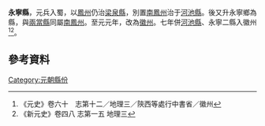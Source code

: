 {{主條目消歧義|關於中國歷史上其他永寧縣，請參見：'''[[永寧縣_(消歧義)|永寧縣_(消歧義)]]'''。}}
'''永寧縣'''，元兵入蜀，以[[鳳州|鳳州]]仍治[[梁泉縣|梁泉縣]]，別置[[南鳳州|南鳳州]]治于[[河池縣|河池縣]]。後又升永寧鄉為縣，與[[兩當縣|兩當縣]]同屬[[南鳳州|南鳳州]]。至元元年，改為[[徽州|徽州]]。七年併[[河池縣|河池縣]]、永寧二縣入徽州<ref>《元史》卷六十　志第十二／地理三／陝西等處行中書省／徽州</ref><ref>《新元史》卷四八 志第一五 地理三</ref>。

==參考資料==
{{reflist}}
{{中國古代行政區劃小作品}}
[[Category:元朝縣份|Category:元朝縣份]]